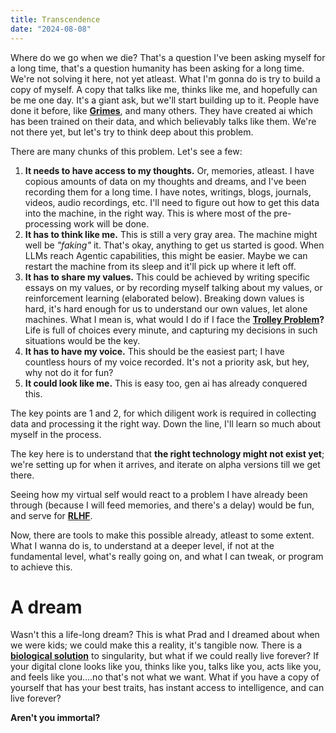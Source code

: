 ```yaml
---
title: Transcendence
date: "2024-08-08"
---
```


Where do we go when we die?
That's a question I've been asking myself for a long time, that's a question humanity has been
asking for a long time. We're not solving it here, not yet atleast.
What I'm gonna do is try to build a copy of myself.
A copy that talks like me, thinks like me, and hopefully can be me one day.
It's a giant ask, but we'll start building up to it.
People have done it before, like **[Grimes](https://x.com/GRIMES_V1)**, and many others.
They have created ai which has been trained on their data, and which believably talks like them.
We're not there yet, but let's try to think deep about this problem.

There are many chunks of this problem.
Let's see a few:

1. **It needs to have access to my thoughts.** Or, memories, atleast.
   I have copious amounts of data on my thoughts and dreams, and I've been recording them for a long time.
   I have notes, writings, blogs, journals, videos, audio recordings, etc.
   I'll need to figure out how to get this data into the machine, in the right way.
   This is where most of the pre-processing work will be done.
2. **It has to think like me.**
   This is still a very gray area. The machine might well be _"faking"_ it. That's okay, anything to get us started is good.
   When LLMs reach Agentic capabilities, this might be easier.
   Maybe we can restart the machine from its sleep and it'll pick up where it left off.
3. **It has to share my values.**
   This could be achieved by writing specific essays on my values,
   or by recording myself talking about my values, or reinforcement learning (elaborated below).
   Breaking down values is hard, it's hard enough for us to understand our own values, let alone machines.
   What I mean is, what would I do if I face the **[Trolley Problem](https://en.wikipedia.org/wiki/Trolley_problem)?**
   Life is full of choices every minute, and capturing my decisions in such situations would be the key.
4. **It has to have my voice.**
   This should be the easiest part; I have countless hours of my voice recorded.
   It's not a priority ask, but hey, why not do it for fun?
5. **It could look like me.**
   This is easy too, gen ai has already conquered this.

The key points are 1 and 2, for which diligent work is required in collecting data and processing it the right way.
Down the line, I'll learn so much about myself in the process.

The key here is to understand that **the right technology might not exist yet**; we're setting up
for when it arrives, and iterate on alpha versions till we get there.

Seeing how my virtual self would react to a problem I have already been through (because I will feed memories, and there's a delay)
would be fun, and serve for **[RLHF](https://en.wikipedia.org/wiki/Reinforcement_learning_from_human_feedback)**.

Now, there are tools to make this possible already, atleast to some extent. What I wanna do is,
to understand at a deeper level, if not at the fundamental level, what's really going on, and what
I can tweak, or program to achieve this.

# A dream

Wasn't this a life-long dream? This is what Prad and I dreamed about when we were kids;
we could make this a reality, it's tangible now. There is a **[biological solution](https://en.wikipedia.org/wiki/reproduction)** to
singularity, but what if we could really live forever?
If your digital clone looks like you, thinks like you, talks like you, acts like you, and feels like you....no that's not what we want.
What if you have a copy of yourself that has your best traits, has instant access to intelligence, and can live forever?

**Aren't you immortal?**
